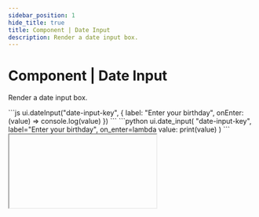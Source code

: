 ```yaml
---
sidebar_position: 1
hide_title: true
title: Component | Date Input
description: Render a date input box.
---
```




# Component | Date Input

Render a date input box.

<Tabs groupId="sdkLanguage">
    <TabItem value="node" label="TypeScript / JavaScript">
    ```js
    ui.dateInput("date-input-key", { 
        label: "Enter your birthday",
        onEnter: (value) => console.log(value)
    })
    ```
    </TabItem>
    <TabItem value="python" label="Python">
    ```python
    ui.date_input(
        "date-input-key",
        label="Enter your birthday",
        on_enter=lambda value: print(value)
    )
    ```
    </TabItem>
</Tabs>

<IFrame type="components-input-date" heightPx={150} />

Learn more about [working with inputs](/guides/forms).

## API reference

### Function signature

<Tabs groupId="sdkLanguage">
    <TabItem value="node" label="TypeScript / JavaScript">
    ```js
    /**
     * One of the following:
     * - A JS Date object in UTC
     * - A human readable object with year, month (1-12), and day (1-31)
     * - `null` to ignore the parameter and use the default value
     */
    type DateInput = 
        | {
            year: number;
            month: number; // 1-12
            day: number; // 1-31
        }
        | Date // Assumes UTC for the given date
        | null

    /**
     * An object with human readable values for year, month (1-12), and day (1-31)
     * and a JS Date object in UTC for the selected date.
     */
    type DateOutput = 
        | {
            year: number;
            month: number; // 1-12
            day: number; // 1-31
            jsDate: Date; // UTC midnight of the selected date
        }
        | null // Passes `null` if no date was selected

    ui.dateInput(
        id: string,
        properties: Partial<{
            label: string,
            description: string,
            required: boolean,
            min: DateInput,
            max: DateInput,
            initialValue: DateInput,
            validate: (value: DateOutput | null) => string | void,
            onEnter: (value: DateOutput | null) => void,
            style: Style | null
        }>
    )
    ```
    </TabItem>
    <TabItem value="python" label="Python">
    ```python
    DateInputType = datetime.date | datetime.datetime | None
    DateOutputType = datetime.date | None

    ui.date_input(
        id: str,
        *,
        label: str = None,
        description: str = None,
        required: bool = True,
        min: DateInputType | None = None,
        max: DateInputType | None = None,
        initial_value: DateInputType | None = None,
        validate: Callable[[DateOutputType | None], str | None] = None,
        on_enter: Callable[[DateOutputType | None], None] = None,
        style: Style | None = None
    )
    ```
    </TabItem>
</Tabs>

### Parameters

<ParameterTemplate.Id />

<ParameterTemplate.Label componentName="date input" />

<ParameterTemplate.Description
    componentName="date input box"
/>

<ParameterTemplate.Required
    parameter="required"
    componentName="date input"
    hookName={lang => lang === "js" ? "onEnter" : "on_enter"}
/>

<Tabs groupId="sdkLanguage" className="hide_tabs">
    <TabItem value="node" label="TypeScript / JavaScript">
    #### <span className="api_parameter">properties.min</span> <span className="optional-pill">Optional</span> <span className="type-pill">DateInput | null</span>
    </TabItem>
    <TabItem value="python" label="Python">
    #### <span className="api_parameter">min</span> <span className="optional-pill">Optional</span> <span className="type-pill">DateInputType | None</span>
    </TabItem>
</Tabs>

The earliest date that can be selected. If not provided, there is no minimum date.

<Tabs groupId="sdkLanguage" className="hide_tabs">
    <TabItem value="node" label="TypeScript / JavaScript">
    The parameter expects either a JS Date in UTC or a human readable object with year, month (1-12), and day (1-31).

    ```js
    type DateInput = 
        | {
            year: number;
            month: number; // 1-12
            day: number; // 1-31
        }
        | Date // Assumes UTC for the given date
        | null // Use default value (i.e. no minimum date)
    ```
    </TabItem>
    <TabItem value="python" label="Python">
    The parameter expects either a `datetime.date` or `datetime.datetime` object or `None` to ignore the parameter and use the default value.

    ```python
    DateInputType = datetime.date | datetime.datetime | None
    ```
    </TabItem>
</Tabs>

---

<Tabs groupId="sdkLanguage" className="hide_tabs">
    <TabItem value="node" label="TypeScript / JavaScript">
    #### <span className="api_parameter">properties.max</span> <span className="optional-pill">Optional</span> <span className="type-pill">DateInput | null</span>
    </TabItem>
    <TabItem value="python" label="Python">
    #### <span className="api_parameter">max</span> <span className="optional-pill">Optional</span> <span className="type-pill">DateInputType | None</span>
    </TabItem>
</Tabs>

The latest date that can be selected. If not provided, there is no maximum date.

<Tabs groupId="sdkLanguage" className="hide_tabs">
    <TabItem value="node" label="TypeScript / JavaScript">
    The parameter expects either a JS Date in UTC or a human readable object with year, month (1-12), and day (1-31).

    ```js
    type DateInput = 
        | {
            year: number;
            month: number; // 1-12
            day: number; // 1-31
        }
        | Date // Assumes UTC for the given date
        | null // Use default value (i.e. no maximum date)
    ```
    </TabItem>
    <TabItem value="python" label="Python">
    The parameter expects either a `datetime.date` or `datetime.datetime` object or `None` to ignore the parameter and use the default value.

    ```python
    DateInputType = datetime.date | datetime.datetime | None
    ```
    </TabItem>
</Tabs>

---

<Tabs groupId="sdkLanguage" className="hide_tabs">
    <TabItem value="node" label="TypeScript / JavaScript">
    #### <span className="api_parameter">properties.initialValue</span> <span className="optional-pill">Optional</span> <span className="type-pill">DateInput | null</span>
    </TabItem>
    <TabItem value="python" label="Python">
    #### <span className="api_parameter">initial_value</span> <span className="optional-pill">Optional</span> <span className="type-pill">DateInputType | None</span>
    </TabItem>
</Tabs>

The initial value to set for the date input. If not provided, the date input will be empty initially.

<Tabs groupId="sdkLanguage" className="hide_tabs">
    <TabItem value="node" label="TypeScript / JavaScript">
    The parameter expects either a JS Date in UTC or a human readable object with year, month (1-12), and day (1-31).

    ```js
    type DateInput = 
        | {
            year: number;
            month: number; // 1-12
            day: number; // 1-31
        }
        | Date // Assumes UTC for the given date
        | null // Use default value (i.e. no initial value)
    ```
    </TabItem>
    <TabItem value="python" label="Python">
    The parameter expects either a `datetime.date` or `datetime.datetime` object or `None` to ignore the parameter and use the default value.

    ```python
    DateInputType = datetime.date | datetime.datetime | None
    ```
    </TabItem>
</Tabs>

---

<Tabs groupId="sdkLanguage" className="hide_tabs">
    <TabItem value="node" label="TypeScript / JavaScript">
    #### <span className="api_parameter">properties.validate</span> <span className="optional-pill">Optional</span> <span className="type-pill">(value: DateOutput) => string | void</span>
    </TabItem>
    <TabItem value="python" label="Python">
    #### <span className="api_parameter">validate</span> <span className="optional-pill">Optional</span> <span className="type-pill">Callable[[DateOutputType], str | None]</span>
    </TabItem>
</Tabs>

Supply a custom function to validate the date input.

<Tabs groupId="sdkLanguage" className="hide_tabs">
    <TabItem value="node" label="TypeScript / JavaScript">
    The validator will be passed an object with the following properties:

    ```js
    type DateOutput = 
        | {
            year: number;
            month: number; // 1-12
            day: number; // 1-31
            jsDate: Date; // UTC midnight of the selected date
        }
        | null // Passes `null` if no date was selected
    ```
    </TabItem>
    <TabItem value="python" label="Python">
    The validator will be passed a `datetime.date` variable with the selected date or `None` if no date was selected.

    ```python
    DateOutputType = datetime.date | None
    ```
    </TabItem>
</Tabs>

---

<Tabs groupId="sdkLanguage" className="hide_tabs">
    <TabItem value="node" label="TypeScript / JavaScript">
    #### <span className="api_parameter">properties.onEnter</span> <span className="optional-pill">Optional</span> <span className="type-pill">(value: DateOutput) => void</span>
    </TabItem>
    <TabItem value="python" label="Python">
    #### <span className="api_parameter">on_enter</span> <span className="optional-pill">Optional</span> <span className="type-pill">Callable[[DateOutputType], None]</span>
    </TabItem>
</Tabs>

Supply a callback function that is called when the user presses enter while the date input is focused.

<Tabs groupId="sdkLanguage" className="hide_tabs">
    <TabItem value="node" label="TypeScript / JavaScript">
    The callback will be passed an object with the following properties:

    ```js
    type DateOutput = 
        | {
            year: number;
            month: number; // 1-12
            day: number; // 1-31
            jsDate: Date; // UTC midnight of the selected date
        }
        | null // Passes `null` if no date was selected
    ```
    </TabItem>
    <TabItem value="python" label="Python">
    The callback will be passed a `datetime.date` variable with the selected date or `None` if no date was selected.

    ```python
    DateOutputType = datetime.date | None
    ```
    </TabItem>
</Tabs>
---

<ParameterTemplate.Style />